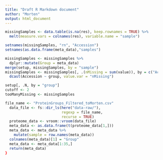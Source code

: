```yaml
---
title: "Draft R Markdown document"
author: "Morten"
output: html_document
---
```




```r

missingSamples <- data.table(is.na(res), keep.rownames = TRUE) %>% 
  melt(measure.vars = colnames(res), variable.name = "sample")

setnames(missingSamples, "rn", "Accession")
setnames(as.data.frame(meta_data),"samples")

missingSamples <- missingSamples %>% 
  dplyr::mutate(Group = meta_data)
merge(setup, missingSamples, by = "sample")
missingSamples <- missingSamples[, .(nMissing = sum(value)), by = c("Accession", "group")] %>%
  dcast(Accession ~ group, value.var = "nMissing")

setup[, .N, by = "group"]
cutoff <- 2
tooManyMissing <- missingSamples


```

```r
file_name <- "ProteinGroups_Filtered_toMorten.csv"
  data_file <- fs::dir_ls(here("data-raw/"),
                          regexp = file_name,
                          recurse = TRUE)
  proteome_data <- vroom::vroom(data_file)
  meta_data <- as.data.frame(t(proteome_data[1,]))
  meta_data <- meta_data %>% 
    mutate(sample = row.names(meta_data))
  colnames(meta_data)[1] = "Group"
  meta_data <- meta_data[1:35,]
  return(meta_data)
}

```

